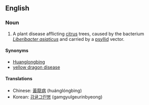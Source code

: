==English==




===Noun===
{{en-noun}}

#A plant disease afflicting [[citrus]] trees, caused by the bacterium ''[[Liberibacter asiaticus]]'' and carried by a [[psyllid]] vector.
====Synonyms====
*[[Huanglongbing]]
*[[yellow dragon disease]]

====Translations====
{{trans-top|bacterial disease of citrus trees}}
*Chinese: [[黃龍病]] (huánglóngbìng)
*Korean: [[감귤그린병]] (gamgyulgeurinbyeong)
{{trans-bottom}}